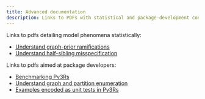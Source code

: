 ```yaml
---
title: Advanced documentation
description: Links to PDFs with statistical and package-development content.
---
```


Links to pdfs detailing model phenomena statistically:

- [Understand graph-prior ramifications](graph-prior.pdf)
- [Understand half-sibling misspecification](half-siblings.pdf)

Links to pdfs aimed at package developers: 

- [Benchmarking Pv3Rs](benchmark.pdf)
- [Understand graph and partition enumeration](enumerate.pdf)
- [Examples encoded as unit tests in Pv3Rs](examples.pdf)

